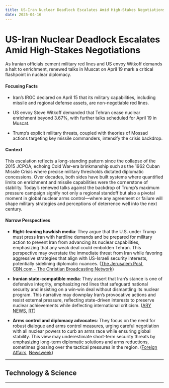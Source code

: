```yaml
---
title: US-Iran Nuclear Deadlock Escalates Amid High-Stakes Negotiations
date: 2025-04-16
---
```


# US-Iran Nuclear Deadlock Escalates Amid High-Stakes Negotiations

As Iranian officials cement military red lines and US envoy Witkoff demands a halt to enrichment, renewed talks in Muscat on April 19 mark a critical flashpoint in nuclear diplomacy.

#### Focusing Facts

- Iran’s IRGC declared on April 15 that its military capabilities, including missile and regional defense assets, are non-negotiable red lines.

- US envoy Steve Witkoff demanded that Tehran cease nuclear enrichment beyond 3.67%, with further talks scheduled for April 19 in Muscat.

- Trump’s explicit military threats, coupled with theories of Mossad actions targeting key missile commanders, intensify the crisis backdrop.

#### Context

This escalation reflects a long-standing pattern since the collapse of the 2015 JCPOA, echoing Cold War-era brinkmanship such as the 1962 Cuban Missile Crisis where precise military thresholds dictated diplomatic concessions. Over decades, both sides have built systems where quantified limits on enrichment and missile capabilities were the cornerstone of stability. Today’s renewed talks against the backdrop of Trump’s maximum pressure campaign signify not only a regional standoff but also a pivotal moment in global nuclear arms control—where any agreement or failure will shape military strategies and perceptions of deterrence well into the next century.

#### Narrow Perspectives

- **Right-leaning hawkish media**: They argue that the U.S. under Trump must press Iran with hardline demands and be prepared for military action to prevent Iran from advancing its nuclear capabilities, emphasizing that any weak deal could embolden Tehran. This perspective may overstate the immediate threat from Iran while favoring aggressive strategies that align with US-Israeli security interests, potentially sidelining diplomatic nuances. ([The Jerusalem Post](https://www.jpost.com/middle-east/article-850223), [CBN.com - The Christian Broadcasting Network](https://cbn.com/news/israel/trump-warns-radicalized-iran-regime-destruction-nuclear-facilities-still-option-hamas))

- **Iranian state-compatible media**: They assert that Iran’s stance is one of defensive integrity, emphasizing red lines that safeguard national security and insisting on a win‐win deal without dismantling its nuclear program. This narrative may downplay Iran’s provocative actions and resist external pressure, reflecting state-driven interests to preserve nuclear achievements while deflecting international criticism. ([ARY NEWS](https://arynews.tv/iran-guards-military-capabilities-red-lines-us-talks/), [RT](https://www.rt.com/news/615803-iran-demands-us-nuclear-talks/))

- **Arms control and diplomacy advocates**: They focus on the need for robust dialogue and arms control measures, urging careful negotiation with all nuclear powers to curb an arms race while ensuring global stability. This view may underestimate short-term security threats by emphasizing long-term diplomatic solutions and arms reductions, sometimes glossing over the tactical pressures in the region. ([Foreign Affairs](https://www.foreignaffairs.com/united-states/arms-control-not-dead-yet), [Newsweek](https://www.newsweek.com/iran-gives-update-nuclear-talks-us-2059761))

---

## Technology & Science

---

